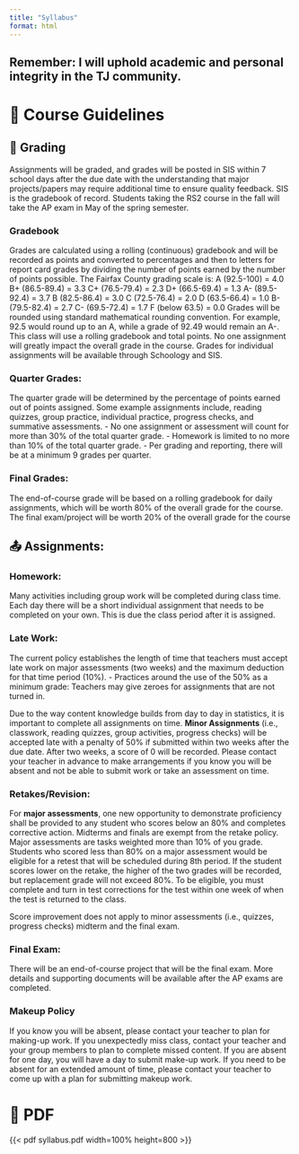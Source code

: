 ```yaml
---
title: "Syllabus"
format: html
---
```


:::{.callout-note}
## Remember: I will uphold academic and personal integrity in the TJ community.
:::

# 🛑️ Course Guidelines

## 📝 Grading
Assignments will be graded, and grades will be posted in SIS within 7 school days after the due
date with the understanding that major projects/papers may require additional time to ensure
quality feedback. SIS is the gradebook of record. Students taking the RS2 course in the fall will
take the AP exam in May of the spring semester.

### Gradebook
Grades are calculated using a rolling (continuous) gradebook and will be recorded as points and converted to percentages and then to letters for report card grades by dividing the number of points earned by the number of points possible. The Fairfax County grading scale is:
A (92.5-100) = 4.0 B+ (86.5-89.4) = 3.3 C+ (76.5-79.4) = 2.3 D+ (66.5-69.4) = 1.3
A- (89.5-92.4) = 3.7 B (82.5-86.4) = 3.0 C (72.5-76.4) = 2.0 D (63.5-66.4) = 1.0
B- (79.5-82.4) = 2.7 C- (69.5-72.4) = 1.7 F (below 63.5) = 0.0
Grades will be rounded using standard mathematical rounding convention. For example, 92.5 would round up to an A, while a grade of 92.49 would remain an A-. This class will use a rolling gradebook and total points. No one assignment will greatly impact the overall grade in the course. Grades for individual assignments will be available through Schoology and SIS.

### Quarter Grades:
The quarter grade will be determined by the percentage of points earned out of points assigned. Some example assignments include, reading quizzes, group practice, individual practice, progress checks, and summative assessments.
 - No one assignment or assessment will count for more than 30% of the total quarter grade.
 - Homework is limited to no more than 10% of the total quarter grade.
 - Per grading and reporting, there will be at a minimum 9 grades per quarter.

 
### Final Grades:
The end-of-course grade will be based on a rolling gradebook for daily assignments, which will be worth 80% of the overall grade for the course. The final exam/project will be worth 20% of the overall grade for the course

## 📤 Assignments:

### Homework:
Many activities including group work will be completed during class time. Each day there will be a short individual assignment that needs to be completed on your own. This is due the class period after it is assigned. 

### Late Work:
The current policy establishes the length of time that teachers must accept late work on major assessments (two weeks) and the maximum deduction for that time period (10%).
 - Practices around the use of the 50% as a minimum grade: Teachers may give zeroes for assignments that are not turned in.

Due to the way content knowledge builds from day to day in statistics, it is important to complete all assignments on time. __**Minor Assignments**__ (i.e., classwork, reading quizzes, group activities, progress checks) will be accepted late with a penalty of 50% if submitted within two weeks after the due date. After two weeks, a score of 0 will be recorded. Please contact your teacher in advance to make arrangements if you know you will be absent and not be able to submit work or take an assessment on time.

### Retakes/Revision:
For __**major assessments**__, one new opportunity to demonstrate proficiency shall be provided to any student who scores below an 80% and completes corrective action. Midterms and finals are exempt from the retake policy. Major assessments are tasks weighted more than 10% of you grade. Students who scored less than 80% on a major assessment would be eligible for a retest that will be scheduled during 8th period. If the student scores lower on the retake, the higher of the two grades will be recorded, but replacement grade will not exceed 80%. To be eligible, you must complete and turn in test corrections for the test within one week of when the test is returned to the class.

:::{.callout-note}
Score improvement does not apply to minor assessments (i.e., quizzes, progress checks) midterm and the final exam. 
:::

### Final Exam:
There will be an end-of-course project that will be the final exam. More details and supporting documents will be available after the AP exams are completed.

### Makeup Policy
If you know you will be absent, please contact your teacher to plan for making-up work. If you unexpectedly miss class, contact your teacher and your group members to plan to complete missed content. If you are absent for one day, you will have a day to submit make-up work. If you need to be absent for an extended amount of time, please contact your teacher to come up with a plan for submitting makeup work. 

# 📁 PDF
{{< pdf syllabus.pdf width=100% height=800 >}}
